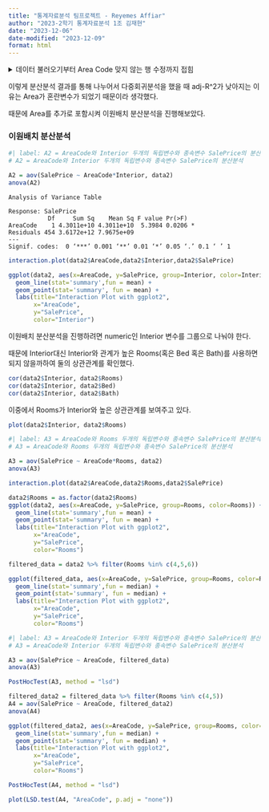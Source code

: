 ```yaml
---
title: "통계자료분석 팀프로젝트 - Reyemes Affiar"
author: "2023-2학기 통계자료분석 1조 김재현"
date: "2023-12-06"
date-modified: "2023-12-09"
format: html
---
```


<details>
<summary>데이터 불러오기부터 Area Code 맞지 않는 행 수정까지 접힘</summary>

```r
#| label: 사용할 패키지 불러오기

# 사용할 패키지 불러오기
library(readxl)
library(dplyr)
library(DescTools)
library(agricolae)
library(tidyverse)
```

```r
#| label: 데이터 불러오기
# 데이터 불러오기

rawdata = read_excel("./Team_Assignment/Reyeme2.xls")
data1 = as.data.frame(rawdata)
data1$FirstDate = as.Date(as.numeric(as.character(data1$FirstDate)),origin="1899-12-30") #FirstDate 변수 class를 Date로 변경
```

```r
#| label: 결측값 존재 확인
# 결측값 존재 확인

sum(is.na(data1))
```

:::{.callout-note}
결측값 9개 존재.
:::

```r
#| label: 결측값 있는 행 확인
# 결측값 있는 행 확인

which(rowSums(is.na(data1)) > 0)

```

:::{.callout-note collapse=true}
결측값 중 한개를 제외하곤 모두 UNIT 열 값이다. UNIT는 건물내 특정 주거공간을 나타내는 호수(ex 101호, 102호)이다. Reyem Affiar가 구매하려는 건물의 UNIT는 주어져있지 않기 때문에 Reyem Affiar가 구매하려는 건물 가격을 추정하는데에 UNIT 변수는 사용하지 않을 것으로 예상한다. 나머지 한개의 결측값은 First Date에서 나타났으며, 254행에 있다. FirstDate열은 사용할 예정이므로 254행만 제외한다.
:::

```r
#| label: 데이터 클래스 확인
# 각 독립변수의 클래스 확인

str(data1)
```

:::{.callout-note}
UNIT 변수와 함께, 바로 선형회귀분석에 사용할 수 없는 character, Date 클래스를 가진 변수 Area, Address, FirstDate, CloseDate를 제외하고 선형회귀분석을 진행한다.
:::

```r
#| label: M1 = 모든 변수 사용, M2 = M1에서 UNIT, AREA, Address, FirstDate, CloseDate 제외
# M1 = 모든 변수 사용, M2 = M1에서 UNIT, AREA, Address, FirstDate, CloseDate 제외


M1 = lm(SalePrice ~ .  ,data1)
M2 = update(M1, . ~ . - Unit - Area -Address - FirstDate - CloseDate)
summary(M2)
```

:::{.callout-note}

Sale Price와 직접적으로 관련되어 다른 변수들의 중요성을 가리는 변수인 Price1(FirstPrice), Price2(LastPrice)를 제외한다.

:::

```r
#| label: M3 = M2에서 Price1, Price2 제외
# M2에서 Price1, Price2 제외, M3 회귀분석 결과확인


M3 = update(M2, . ~ . - Price1 - Price2)
summary(M3)
```
```r
anova(M3)
```




::: {.callout-important}
**이제 각 변수를 살펴보면서 논리적으로 변수를 조정하거나, 종속변수(Sale Price)를 예측하는데에 성능을 개선만한 새로운 변수를 추가한다. **
:::

### Area Code 부터 살펴보면...

일단 Area와 Area Code가 잘못 매칭된 93행과, 101행의 Area Code를 변경해준다.(데이터 오류 수정)

```r
#| label: 데이터 프레임 복사
# 데이터 프레임 복사(기존 데이터와의 비교를 위해)

data2 = data1
```

```r
#| label: 잘못 매칭된 AreaCode 변경

# 잘못 매칭된 AreaCode 변경

data2$AreaCode[93] = 10 # N 지역
data2$AreaCode[101] = 4 # CP 지역
```

#### Area Code에 대한 분산 분석

각 Area Code의 평균 매매가에 유의한 차이가 있는지 확인해본다.

```r
#| label: A1 = AreaCode와 SalePrice 분산분석
# A1 = AreaCode와 SalePrice 분산분석

A1 = aov(SalePrice ~ AreaCode, data2)
anova(A1)
```

ANOVA 결과 AreaCode별로 평균 SalePrice가 다르다는 것을 확인했다. 그렇다면 사후검정을 통해 어느 AreaCode간에 평균 SalePrice 차이가 있는지 확인이 필요하다.

사후검정 방법 중 검정력이 높고, 그룹간 반복수가 달라도 사용할 수 있는 fisher LSD 검정을 사용했다.

```r
#| label: Fisher LSD를 이용한 사후검정
# Fisher LSD를 이용한 사후검정

data2$AreaCode = as.factor(data2$AreaCode) 
#PostHocTest를 하기위해선 AreaCode가 factor형이어야 할 수 있다. 때문에 AreaCode를 factor로 변경한다.

A1 = aov(SalePrice ~ AreaCode, data2) 
# AreaCode를 factor로 변경한 후 다시 분산분석을 한다.

PostHocTest(A1, method = "lsd") # Fisher LSD를 한다.

```

Fisher LSD의 결과를 사용하기에는 결과가 너무 뒤죽박죽이라 그래프 하나로 표현하기 어려웠다. 때문에, 가장 보수적인 Bonferroni 검정도 같이 진행했다.

```r
#| label: Bonferroni 검정
# Bonferroni 검정

PostHocTest(A1, method = "bonferroni") 
```

Bonferroni검정에 의하면 AreaCode = 5(Area = East Cambridge) 인 경우의 평균값만 나머지 그룹과 유의하게 다르다는 결과를 보여줬다. 이는 Fisher LSD의 결과보다는 검정력이 떨어지지만 가장 통계적으로 유의하기 때문에 Bonferroni 검정에 의한 결과를 사용하기로 했다. 

"AreaCode = 5"와 "그 이외"로 나누는 카테고리가 두 개인 더미변수를 구성해보면

```r
#| label: 더미변수 만들기
# 더미변수 만들기

data2$AreaCodeM = ifelse(data2$AreaCode == 5, 1, 0)
```

```r
#| label: M4 - AreaCode를 이용한 회귀분석
M4 = lm(SalePrice ~ AreaCode, data2)
summary(M4)
```

```r
#| label: M5 - AreaCodeM 더미변수 사용시 결과
# M5 - AreaCodeM 을 이용한 회귀분석 결과

M5 = lm(SalePrice ~ AreaCodeM, data2)
summary(M5)
```

M4(AreaCode를 이용한) 단순회귀분석시 $adj-R^2$
```
Adjusted R-squared:  0.1795
```

M5(AreaCodeM을 이용한) 단순회귀분석시 $adj-R^2$

```
Adjusted R-squared:  0.1617 
```

:::{.callout-note}
SalePrice와 AreaCode의 분산분석 결과(Bonferroni 검정)를 통해 도출한 새로운 변수 AreaCodeM을 회귀분석에 활용했을 때, SalesPrice와의 단순회귀분석시 오히려 AreaCode를 사용한 것 보다 낮은 $adj-R^2$ 값을 보여줬다.
:::

</details>

이렇게 분산분석 결과를 통해 나누어서 다중회귀분석을 했을 때 adj-R^2가 낮아지는 이유는 Area가 혼란변수가 되었기 때문이라 생각했다.

때문에 Area를 추가로 포함시켜 이원배치 분산분석을 진행해보았다.

### 이원배치 분산분석 

```r
#| label: A2 = AreaCode와 Interior 두개의 독립변수와 종속변수 SalePrice의 분산분석
# A2 = AreaCode와 Interior 두개의 독립변수와 종속변수 SalePrice의 분산분석

A2 = aov(SalePrice ~ AreaCode*Interior, data2)
anova(A2)
```


```
Analysis of Variance Table

Response: SalePrice
           Df     Sum Sq    Mean Sq F value Pr(>F)  
AreaCode    1 4.3011e+10 4.3011e+10  5.3984 0.0206 *
Residuals 454 3.6172e+12 7.9675e+09                 
---
Signif. codes:  0 ‘***’ 0.001 ‘**’ 0.01 ‘*’ 0.05 ‘.’ 0.1 ‘ ’ 1

```


```r
interaction.plot(data2$AreaCode,data2$Interior,data2$SalePrice)
```

```r
ggplot(data2, aes(x=AreaCode, y=SalePrice, group=Interior, color=Interior)) +
  geom_line(stat='summary',fun = mean) +
  geom_point(stat='summary', fun = mean) +
  labs(title="Interaction Plot with ggplot2",
       x="AreaCode",
       y="SalePrice",
       color="Interior")
```

이원배치 분산분석을 진행하려면 numeric인 Interior 변수를 그룹으로 나눠야 한다.

때문에 Interior대신 Interior와 관계가 높은 Rooms(혹은 Bed 혹은 Bath)를 사용하면 되지 않을까하여 둘의 상관관계를 확인했다.

```r
cor(data2$Interior, data2$Rooms)
cor(data2$Interior, data2$Bed)
cor(data2$Interior, data2$Bath)
```
이중에서 Rooms가 Interior와 높은 상관관계를 보여주고 있다.

```r
plot(data2$Interior, data2$Rooms)
```

```r
#| label: A3 = AreaCode와 Rooms 두개의 독립변수와 종속변수 SalePrice의 분산분석
# A3 = AreaCode와 Rooms 두개의 독립변수와 종속변수 SalePrice의 분산분석

A3 = aov(SalePrice ~ AreaCode*Rooms, data2)
anova(A3)
```

```r

interaction.plot(data2$AreaCode,data2$Rooms,data2$SalePrice)
```


```r
data2$Rooms = as.factor(data2$Rooms)
ggplot(data2, aes(x=AreaCode, y=SalePrice, group=Rooms, color=Rooms)) +
  geom_line(stat='summary',fun = mean) +
  geom_point(stat='summary', fun = mean) +
  labs(title="Interaction Plot with ggplot2",
       x="AreaCode",
       y="SalePrice",
       color="Rooms")
```

```r
filtered_data = data2 %>% filter(Rooms %in% c(4,5,6))
```

```r
ggplot(filtered_data, aes(x=AreaCode, y=SalePrice, group=Rooms, color=Rooms)) +
  geom_line(stat='summary',fun = median) +
  geom_point(stat='summary', fun = median) +
  labs(title="Interaction Plot with ggplot2",
       x="AreaCode",
       y="SalePrice",
       color="Rooms")
```
```r
#| label: A3 = AreaCode와 Interior 두개의 독립변수와 종속변수 SalePrice의 분산분석
# A3 = AreaCode와 Interior 두개의 독립변수와 종속변수 SalePrice의 분산분석

A3 = aov(SalePrice ~ AreaCode, filtered_data)
anova(A3)
```

```r
PostHocTest(A3, method = "lsd") 
```

```r
filtered_data2 = filtered_data %>% filter(Rooms %in% c(4,5))
A4 = aov(SalePrice ~ AreaCode, filtered_data2)
anova(A4)
```
```r
ggplot(filtered_data2, aes(x=AreaCode, y=SalePrice, group=Rooms, color=Rooms)) +
  geom_line(stat='summary',fun = median) +
  geom_point(stat='summary', fun = median) +
  labs(title="Interaction Plot with ggplot2",
       x="AreaCode",
       y="SalePrice",
       color="Rooms")
```

```r
PostHocTest(A4, method = "lsd") 
```

```r
plot(LSD.test(A4, "AreaCode", p.adj = "none"))
```

